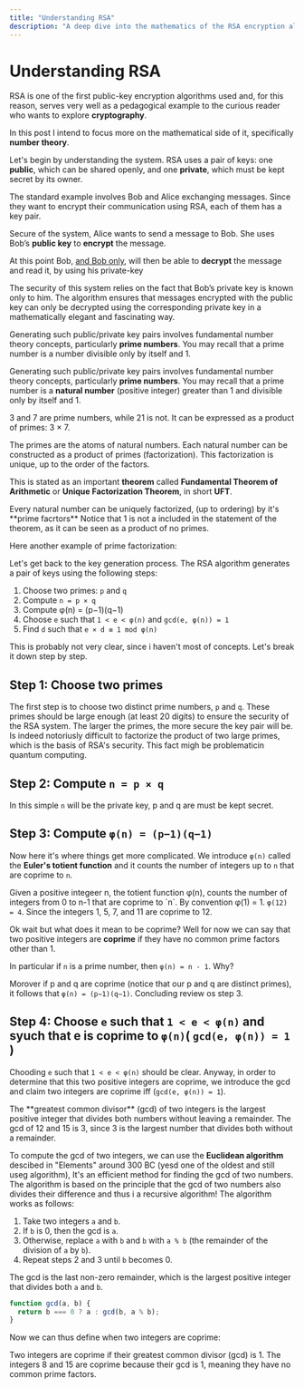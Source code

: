 ```yaml
---
title: "Understanding RSA"
description: "A deep dive into the mathematics of the RSA encryption algorithm, focusing on number theory."
---
```



# Understanding RSA

RSA is one of the first public-key encryption algorithms used and, for this reason, serves very well as a pedagogical example to the curious reader who wants to explore **cryptography**.

In this post I intend to focus more on the mathematical side of it, specifically **number theory**.

Let's begin by understanding the system. RSA uses a pair of keys: one **public**, which can be shared openly, and one **private**, which must be kept secret by its owner.

The standard example involves Bob and Alice exchanging messages. Since they want to encrypt their communication using RSA, each of them has a key pair.

Secure of the system, Alice wants to send a message to Bob. She uses Bob’s **public key** to **encrypt** the message.

At this point Bob, <u>and Bob only</u>, will then be able to **decrypt** the message and read it, by using his private-key

The security of this system relies on the fact that Bob’s private key is known only to him. The algorithm ensures that messages encrypted with the public key can only be decrypted using the corresponding private key in a mathematically elegant and fascinating way.

Generating such public/private key pairs involves fundamental number theory concepts, particularly **prime numbers**. You may recall that a prime number is a number divisible only by itself and 1.

Generating such public/private key pairs involves fundamental number theory concepts, particularly **prime numbers**. You may recall that a prime number is a **natural number** (positive integer) greater than 1 and divisible only by itself and 1.

<CalloutBox type="example" title="Prime factorization">
  3 and 7 are prime numbers, while 21 is not. It can be expressed as a product of primes: 3 × 7.
</CalloutBox>

The primes are the atoms of natural numbers. Each natural number can be constructed as a product of primes (factorization). This factorization is unique, up to the order of the factors.

<CalloutBox type="example" title="Prime factorization">
  <MathBlock latex="21 = 3 	imes 7" displayMode={false} />
</CalloutBox>

This is stated as an important **theorem** called **Fundamental Theorem of Arithmetic** or **Unique Factorization Theorem**, in short **UFT**.

<CalloutBox type="theorem" title="Unique Factorization Theorem">
  Every natural number can be uniquely factorized, (up to ordering) by it's **prime facrtors**
</CalloutBox>

<CalloutBox type="remark" title="">
  Notice that 1 is not a included in the statement of the theorem, as it can be seen as a product of no primes.
</CalloutBox>

Here another example of prime factorization:

<CalloutBox type="example" title="Prime factorization">
  <MathBlock latex="6615 = 3^3 	imes 7^2 	imes 5" displayMode={false} />
</CalloutBox>

Let's get back to the key generation process. The RSA algorithm generates a pair of keys using the following steps:

<CalloutBox type="definition" title="RSA Key Generation">
  <ol>
    <li>
      Choose two primes: <code>p</code> and <code>q</code>
    </li>
    <li>
      Compute <code>n = p × q</code>
    </li>
    <li>Compute φ(n) = (p−1)(q−1)</li>
    <li>
      Choose <code>e</code> such that <code>1 &lt; e &lt; φ(n)</code> and <code>gcd(e, φ(n)) = 1</code>
    </li>
    <li>
      Find <code>d</code> such that <code>e × d ≡ 1 mod φ(n)</code>
    </li>
  </ol>
</CalloutBox>

This is probably not very clear, since i haven't most of concepts. Let's break it down step by step.

## Step 1: Choose two primes

The first step is to choose two distinct prime numbers, `p` and `q`. These primes should be large enough (at least 20 digits) to ensure the security of the RSA system. The larger the primes, the more secure the key pair will be. Is indeed notoriusly difficult to factorize the product of two large primes, which is the basis of RSA's security. This fact migh be problematicin quantum computing.

## Step 2: Compute `n = p × q`

In this simple `n` will be the private key, p and q are must be kept secret.

## Step 3: Compute `φ(n) = (p−1)(q−1)`

Now here it's where things get more complicated. We introduce `φ(n)` called the **Euler's totient function** and it counts the number of integers up to `n` that are coprime to `n`.

<CalloutBox type="definition" title="Euler's totient function">
  Given a positive integeer n, the totient function φ(n), counts the number of integers from 0 to n-1 that are coprime to `n`. By convention φ(1) = 1.
</CalloutBox>

<CalloutBox type="example" title="">
  <code>φ(12) = 4</code>. Since the integers 1, 5, 7, and 11 are coprime to 12.
</CalloutBox>

Ok wait but what does it mean to be coprime? Well for now we can say that two positive integers are **coprime** if they have no common prime factors other than 1.

In particular if `n` is a prime number, then `φ(n) = n - 1`. Why?

Morover if p and q are coprime (notice that our p and q are distinct primes), it follows that `φ(n) = (p−1)(q−1)`. Concluding review os step 3.

## Step 4: Choose `e` such that `1 < e < φ(n)` and syuch that e is coprime to `φ(n)`( `gcd(e, φ(n)) = 1` )

Chooding `e` such that `1 < e < φ(n)` should be clear. Anyway, in order to determine that this two positive integers are coprime, we introduce the gcd and claim two integers are coprime iff (`gcd(e, φ(n)) = 1`).

<CalloutBox type="definition" title="GCD">
  The **greatest common divisor** (gcd) of two integers is the largest positive integer that divides both numbers without leaving a remainder.
</CalloutBox>

<CalloutBox type="example" title="GCD">
  The gcd of 12 and 15 is 3, since 3 is the largest number that divides both without a remainder.
</CalloutBox>

To compute the gcd of two integers, we can use the **Euclidean algorithm** descibed in "Elements" around 300 BC (yesd one of the oldest and still useg algorithm), It's an efficient method for finding the gcd of two numbers. The algorithm is based on the principle that the gcd of two numbers also divides their difference and thus i a recursive algorithm! The algorithm works as follows:

1. Take two integers `a` and `b`.
2. If `b` is 0, then the gcd is `a`.
3. Otherwise, replace `a` with `b` and `b` with `a % b` (the remainder of the division of `a` by `b`).
4. Repeat steps 2 and 3 until `b` becomes 0.

The gcd is the last non-zero remainder, which is the largest positive integer that divides both `a` and `b`.

```javascript
function gcd(a, b) {
  return b === 0 ? a : gcd(b, a % b);
}
```

Now we can thus define when two integers are coprime:

<CalloutBox type="definition" title="Coprime">
  Two integers are coprime if their greatest common divisor (gcd) is 1.
</CalloutBox>

<CalloutBox type="example" title="Coprime">
  The integers 8 and 15 are coprime because their gcd is 1, meaning they have no common prime factors.
</CalloutBox>
